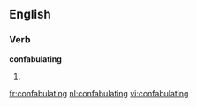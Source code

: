 ==English==

===Verb===
'''confabulating'''

# {{present participle of|[[confabulate]]}}

[[fr:confabulating]]
[[nl:confabulating]]
[[vi:confabulating]]